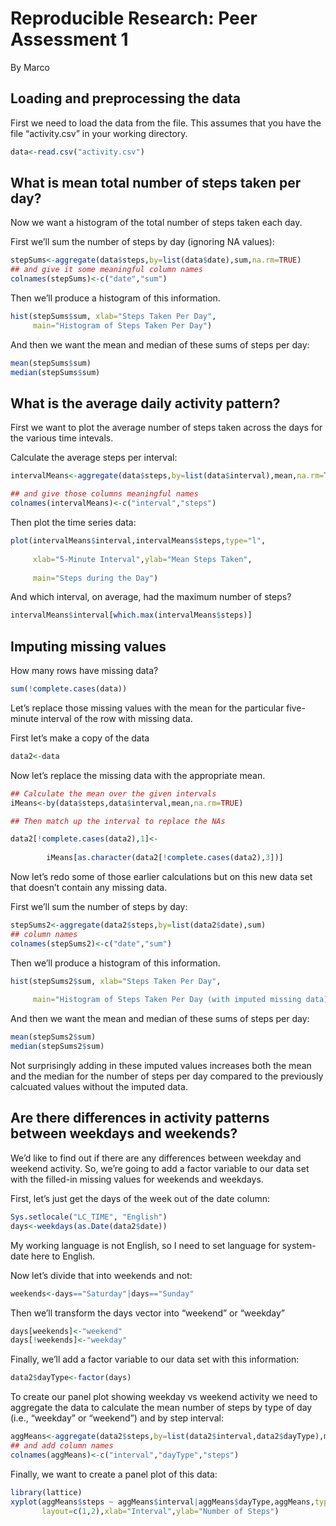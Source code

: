 # Reproducible Research: Peer Assessment 1
By Marco

## Loading and preprocessing the data

First we need to load the data from the file.  This assumes that you have the file "activity.csv" in your working directory.

```r
data<-read.csv("activity.csv")
```

## What is mean total number of steps taken per day?

Now we want a histogram of the total number of steps taken each day.

First we'll sum the number of steps by day (ignoring NA values):
```r
stepSums<-aggregate(data$steps,by=list(data$date),sum,na.rm=TRUE)
## and give it some meaningful column names
colnames(stepSums)<-c("date","sum")
```

Then we'll produce a histogram of this information.

```r
hist(stepSums$sum, xlab="Steps Taken Per Day", 
     main="Histogram of Steps Taken Per Day")
```

And then we want the mean and median of these sums of steps per day:
```r
mean(stepSums$sum)
median(stepSums$sum)
```

## What is the average daily activity pattern?

First we want to plot the average number of steps taken across the days for  
the various time intevals.

Calculate the average steps per interval:
```r
intervalMeans<-aggregate(data$steps,by=list(data$interval),mean,na.rm=TRUE)

## and give those columns meaningful names
colnames(intervalMeans)<-c("interval","steps")
```
Then plot the time series data:
```r
plot(intervalMeans$interval,intervalMeans$steps,type="l", 
     
     xlab="5-Minute Interval",ylab="Mean Steps Taken",
     
     main="Steps during the Day")
```
And which interval, on average, had the maximum number of steps?
```r
intervalMeans$interval[which.max(intervalMeans$steps)]
```

## Imputing missing values
How many rows have missing data?
```r
sum(!complete.cases(data))
```
Let's replace those missing values with the mean for the particular five-minute
interval of the row with missing data.

First let's make a copy of the data
```r
data2<-data
```
Now let's replace the missing data with the appropriate mean.

```r
## Calculate the mean over the given intervals
iMeans<-by(data$steps,data$interval,mean,na.rm=TRUE)

## Then match up the interval to replace the NAs

data2[!complete.cases(data2),1]<-
    
        iMeans[as.character(data2[!complete.cases(data2),3])]
```
Now let's redo some of those earlier calculations but on this new data set
that doesn't contain any missing data.

First we'll sum the number of steps by day:
```r
stepSums2<-aggregate(data2$steps,by=list(data2$date),sum)
## column names
colnames(stepSums2)<-c("date","sum")
```

Then we'll produce a histogram of this information.

```r
hist(stepSums2$sum, xlab="Steps Taken Per Day", 
     
     main="Histogram of Steps Taken Per Day (with imputed missing data)")
```

And then we want the mean and median of these sums of steps per day:
```r
mean(stepSums2$sum)
median(stepSums2$sum)
```

Not surprisingly adding in these imputed values increases both the mean and the median for the number of steps per day compared to the previously calcuated values without the imputed data.



## Are there differences in activity patterns between weekdays and weekends?

We'd like to find out if there are any differences between weekday and weekend activity. So, we're going to add a factor variable to our data set with the filled-in missing values for weekends and weekdays.

First, let's just get the days of the week out of the date column:
```r
Sys.setlocale("LC_TIME", "English")
days<-weekdays(as.Date(data2$date))
```
My working language is not English, 
so I need to set language for system-date here to English.


Now let's divide that into weekends and not:
```r
weekends<-days=="Saturday"|days=="Sunday"
```
Then we'll transform the days vector into "weekend" or "weekday"
```r
days[weekends]<-"weekend"
days[!weekends]<-"weekday"
```
Finally, we'll add a factor variable to our data set with this information:
```r
data2$dayType<-factor(days)
```

To create our panel plot showing weekday vs weekend activity we need to aggregate the data to calculate the mean number of steps by type of day (i.e., "weekday" or "weekend") and by step interval:

```r
aggMeans<-aggregate(data2$steps,by=list(data2$interval,data2$dayType),mean)
## and add column names
colnames(aggMeans)<-c("interval","dayType","steps")
```

Finally, we want to create a panel plot of this data:
```r
library(lattice)
xyplot(aggMeans$steps ~ aggMeans$interval|aggMeans$dayType,aggMeans,type="l",
       layout=c(1,2),xlab="Interval",ylab="Number of Steps")
```
